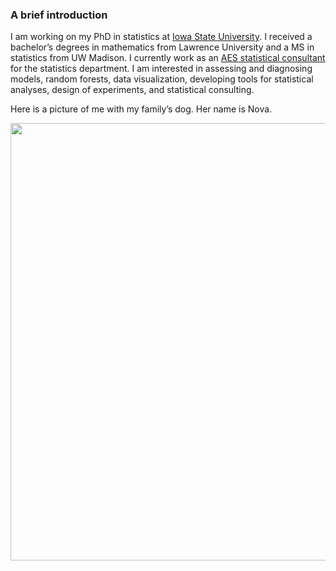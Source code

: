
<br>
<br>

### A brief introduction

I am working on my PhD in statistics at [Iowa State University](https://www.stat.iastate.edu/). I received a bachelor's degrees in mathematics from Lawrence University and a MS in statistics from UW Madison. I currently work as an [AES statistical consultant](https://www.stat.iastate.edu/statistical-consulting) for the statistics department. I am interested in assessing and diagnosing models, random forests, data visualization, developing tools for statistical analyses, design of experiments, and statistical consulting.

Here is a picture of me with my family's dog. Her name is Nova.

<img src="/images/nova.png" width = 700 />

